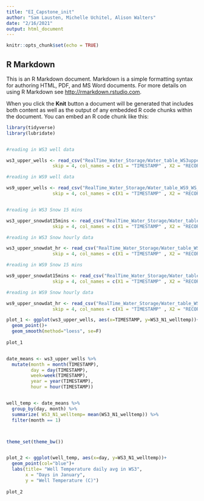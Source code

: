 ```yaml
---
title: "EI_Capstone_init"
author: "Sam Lausten, Michelle Uchitel, Alison Walters"
date: "2/16/2021"
output: html_document
---
```


```r
knitr::opts_chunk$set(echo = TRUE)
```

## R Markdown

This is an R Markdown document. Markdown is a simple formatting syntax for authoring HTML, PDF, and MS Word documents. For more details on using R Markdown see <http://rmarkdown.rstudio.com>.

When you click the **Knit** button a document will be generated that includes both content as well as the output of any embedded R code chunks within the document. You can embed an R code chunk like this:

```r
library(tidyverse)
library(lubridate)


#reading in WS3 well data

ws3_upper_wells <- read_csv("RealTime_Water_Storage/Water_table_WS3upper_WS_3Up_wells.dat",
                 skip = 4, col_names = c(X1 = "TIMESTAMP" , X2 = "RECORD", X3 ="Batt_Volt", X4= "ptemp_Max" , X5= "WS3_N1_psi",X6="WS3_N1_rawdepth",X7="WS3_N1_depth_corr",X8="WS3_N1_corr_depth",X9="WS3_N1_welltemp",X10="WS3_N2_psi",X11="WS3_N2_rawdepth",X12="WS3_N2_depth_corr",X13="WS3_N2_corr_depth",X14="WS3_N2_welltemp",X15="WS3_42_4_d2_psi",X16="WS3_42_4_d2_rawdepth",X17="WS3_42_4_d2_depth_corr",X18="WS3_42_4_d2_corr_depth",X19="WS3_42_4_d2_welltemp"))

#reading in WS9 well data

ws9_upper_wells <- read_csv("RealTime_Water_Storage/Water_table_WS9_WS_9_wells.dat",
                 skip = 4, col_names = c(X1 = "TIMESTAMP" , X2 = "RECORD", X3 ="Batt_Volt", X4= "ptemp_Max" , X5= "HB156_psi", X6= "HB156_rawdepth", X7= "HB156_depth_corr", X8= "HB156_corr_depth", X9=  "HB156_welltemp" , X10= "HB179s_psi", X11= "HB179s_rawdepth", X12=  "HB179s_depth_corr" , X13= "HB179s_corr_depth" , X14= "HB179s_welltemp" , X15= "HB176d_psi" , X16= "HB176d_rawdepth", X17= "HB176d_depth_corr" , X18= "HB176d_corr_depth", X19 = "HB176d_welltemp"))


#reading in WS3 Snow 15 mins 

ws3_upper_snowdat15mins <- read_csv("RealTime_Water_Storage/Water_table_WS3upper_WS_3Up_snowdat_15min.dat",
                 skip = 4, col_names = c(X1 = "TIMESTAMP" , X2 = "RECORD", X3 ="Batt_Volt", X4= "ptemp" , X5= "H2O_Content_1", X6= "H2O_Content_2", X7= "Avg_Period_1", X8= "Avg_Period_2", X9=  "RTD(1)" , X10= "RTD(2)", X11= "RTD(3)", X12=  "RTD(4)" , X13= "RTD(5)" , X14= "RTD(6)" , X15= "RTD(7)" , X16= "RTD(8)", X17= "RTD(9)" , X18= "Air_TempC_Avg", X19 = "Depthraw", X20= "Depthscaled"))

#reading in WS3 Snow hourly data 

ws3_upper_snowdat_hr <- read_csv("RealTime_Water_Storage/Water_table_WS3upper_WS_3Up_snowdat_hr.dat",
                 skip = 4, col_names = c(X1 = "TIMESTAMP" , X2 = "RECORD", X3 ="H2O_Content_1_Avg", X4= "H2O_Content_2_Avg", X5= "Avg_Period_1_Avg", X6= "Avg_Period_2_Avg", X7="RTD_Avg(1)", X8= "RTD_Avg(2)", X9=  "RTD_Avg(3)" , X10= "RTD_Avg(4)", X11= "RTD_Avg(5)", X12=  "RTD_Avg(6)" , X13= "RTD_Avg(7)" , X14= "RTD_Avg(8)" , X15= "RTD_Avg(9)" , X16= "Air_TempC_Avg", X17= "Depthraw_Avg" , X18= "Depthscaled_Avg"))

#reading in WS9 Snow 15 mins 

ws9_upper_snowdat15mins <- read_csv("RealTime_Water_Storage/Water_table_WS9_WS_9_snowdat_15min.dat",
                 skip = 4, col_names = c(X1 = "TIMESTAMP" , X2 = "RECORD", X3 ="Batt_Volt", X4= "ptemp" , X5= "H2O_Content_1", X6= "H2O_Content_2", X7= "Avg_Period_1", X8= "Avg_Period_2", X9=  "RTD(1)" , X10= "RTD(2)", X11= "RTD(3)", X12=  "RTD(4)" , X13= "RTD(5)" , X14= "RTD(6)" , X15= "RTD(7)" , X16= "RTD(8)", X17= "RTD(9)" , X18= "Air_TempC_Avg", X19 = "Depthraw", X20= "Depthscaled"))

#reading in WS9 Snow hourly data 

ws9_upper_snowdat_hr <- read_csv("RealTime_Water_Storage/Water_table_WS9_WS_9_snowdat_hr.dat",
                 skip = 4, col_names = c(X1 = "TIMESTAMP" , X2 = "RECORD", X3 ="H2O_Content_1_Avg", X4= "H2O_Content_2_Avg", X5= "Avg_Period_1_Avg", X6= "Avg_Period_2_Avg", X7="RTD_Avg(1)", X8= "RTD_Avg(2)", X9=  "RTD_Avg(3)" , X10= "RTD_Avg(4)", X11= "RTD_Avg(5)", X12=  "RTD_Avg(6)" , X13= "RTD_Avg(7)" , X14= "RTD_Avg(8)" , X15= "RTD_Avg(9)" , X16= "Air_TempC_Avg", X17= "Depthraw_Avg" , X18= "Depthscaled_Avg"))
```


```r

plot_1 <- ggplot(ws3_upper_wells, aes(x=TIMESTAMP, y=WS3_N1_welltemp))+
  geom_point()+
  geom_smooth(method="loess", se=F)
  
plot_1


date_means <- ws3_upper_wells %>% 
  mutate(month = month(TIMESTAMP),
         day = day(TIMESTAMP),
         week=week(TIMESTAMP),
         year = year(TIMESTAMP), 
         hour = hour(TIMESTAMP)) 


well_temp <- date_means %>%
  group_by(day, month) %>%
  summarize( WS3_N1_welltemp= mean(WS3_N1_welltemp)) %>% 
  filter(month == 1)



theme_set(theme_bw())


plot_2 <- ggplot(well_temp, aes(x=day, y=WS3_N1_welltemp))+
  geom_point(col="blue")+
  labs(title= "Well Temperature daily avg in WS3",
       x = "Days in January",
       y = "Well Temperature (C)") 
  
plot_2











```


